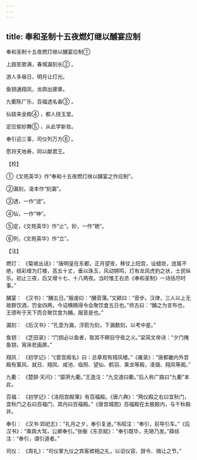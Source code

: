 ```yaml
---
---
---
```

title: 奉和圣制十五夜燃灯继以酺宴应制
---



奉和圣制十五夜燃灯继以酺宴应制①


上路笙歌满，春城漏刻长② 。

游人多昼日，明月让灯光。

鱼钥通翔凤，龙舆出建章。

九衢陈广乐，百福透名香③ 。

仙妓来金殿④ ，都人绕玉堂。

定应偷妙舞⑤ ，从此学新妆。

奉引迎三事，司仪列万方⑥ 。

愿将天地寿，同以献君王。

【校】

①《文苑英华》作“奉和十五夜燃灯继以酺宴之作应制”。

②漏刻，凌本作“刻漏”。

③透，一作“迓”。

④仙，一作“神”。

⑤定，《文苑英华》作“止”。妙，一作“艳”。

⑥列，《文苑英华》作“立”。

【注】

燃灯： 《菊坡丛话》：“唐明皇在东都，正月望夜，移仗上阳宫，设蜡炬，连属不绝，结彩缯为灯楼，高五十丈，垂以珠玉，风动锵鸣，灯有龙凤虎豹之状，士民纵乐。初止三夜，后又增十七、十八两夜。当时惟王右丞《奉和圣制》一诗括尽时事。”

酺宴： 《汉书》：“酺五日。”服虔曰：“酺音蒲。”文颖曰：“音步。汉律，三人以上无故群饮酒，罚金四两，今诏横赐得令会聚饮食五日也。”师古曰：“酺之为言布也，王德布于天下而合聚饮食为酺。服音是也。”

漏刻： 《后汉书》：“孔壶为漏，浮箭为刻，下漏数刻，以考中星。”

鱼钥： 《芝田录》：“门钥必以鱼者，取其不瞑目守夜之义。”梁简文帝诗：“夕门掩鱼钥，宵床悲画屏。”

翔凤： 《初学记》：“《晋宫阁名》曰：总章观有翔凤楼。”《雍录》：“唐都畿内外宫殿有薰风、就日、翔凤、咸池、临照、望仙、鹤羽、乘龙等殿，凌烟、翔凤等阁。”

九衢： 《楚辞·天问》：“靡蓱九衢。”王逸注：“九交道曰衢。”后人称广路曰“九衢”本此。

百福： 《初学记》：《洛阳宫殿簿》有百福殿。《唐六典》：“两仪殿之右曰宜秋门，宜秋门之右曰百福门，其内曰百福殿。”《唐宫城图》百福殿在太极殿内，与千秋殿并。

奉引： 《汉书·郊祀志》：“礼月之夕，奉引复迷。”韦昭注：“奉引，前导引车。”《后汉书》：“乘舆大驾，公卿奉引。”张衡《东京赋》：“奉引既毕，先辂乃发。”薛综注：“奉引，谓引道者。”

司仪： 《周礼》：“司仪掌九仪之宾客摈相之礼，以诏仪容、辞令、揖让之节。”